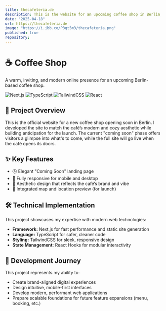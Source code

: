 ```yaml
---
title: thecafeteria.de
description: This is the website for an upcoming coffee shop in Berlin, designed to create anticipation and provide updates ahead of its grand opening. I developed the site to reflect the cafe’s modern, cozy vibe and to serve as a central hub for news, launch announcements, and community engagement. Currently in a "coming soon" phase, the website will go live with full features once the cafe opens its doors.
date: "2025-04-18"
url: https://thecafeteria.de
image: "https://i.ibb.co/P3qt5m3/thecafeteria.png"
published: true
repository:
---
```



# ☕️ Coffee Shop

A warm, inviting, and modern online presence for an upcoming Berlin-based coffee shop.

![Next.js](https://img.shields.io/badge/Next.js-15-black?style=flat-square&logo=next.js)
![TypeScript](https://img.shields.io/badge/TypeScript-5.8.3-blue?style=flat-square&logo=typescript)
![TailwindCSS](https://img.shields.io/badge/TailwindCSS-4.0-38B2AC?style=flat-square&logo=tailwind-css)
![React](https://img.shields.io/badge/React-19-61DAFB?style=flat-square&logo=react)

## 🚀 Project Overview

This is the official website for a new coffee shop opening soon in Berlin. I developed the site to match the café’s modern and cozy aesthetic while building anticipation for the launch. The current "coming soon" phase offers visitors a glimpse into what's to come, while the full site will go live when the café opens its doors.

## ✨ Key Features

- 🕒 Elegant "Coming Soon" landing page
- 📱 Fully responsive for mobile and desktop
- 🎨 Aesthetic design that reflects the café’s brand and vibe
- 📍 Integrated map and location preview (for launch)

## 🛠️ Technical Implementation

This project showcases my expertise with modern web technologies:

- **Framework:** Next.js for fast performance and static site generation
- **Language:** TypeScript for safer, cleaner code
- **Styling:** TailwindCSS for sleek, responsive design
- **State Management:** React Hooks for modular interactivity

## 🎯 Development Journey

This project represents my ability to:
- Create brand-aligned digital experiences
- Design intuitive, mobile-first interfaces
- Develop modern, performant web applications
- Prepare scalable foundations for future feature expansions (menu, booking, etc.)
